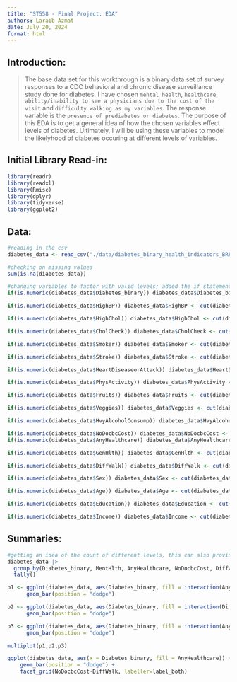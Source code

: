 ```yaml
---
title: "ST558 - Final Project: EDA"
authors: Laraib Azmat
date: July 20, 2024
format: html
---
```


## Introduction: 
  > The base data set for this workthrough is a binary data set of survey responses to a CDC behavioral and chronic disease surveillance study done for diabetes. I have chosen `mental health`, `healthcare`, `ability/inability to see a physicians due to the cost of the visit` and `difficulty walking as my variables`. The response variable is the `presence of prediabetes or diabetes`. The purpose of this EDA is to get a general idea of how the chosen variables effect levels of diabetes. Ultimately, I will be using these variables to model the likelyhood of diabetes occuring at different levels of variables. 

## Initial Library Read-in:
```r
library(readr)
library(readxl)
library(Rmisc)
library(dplyr)
library(tidyverse)
library(ggplot2)
```

## Data:
```r
#reading in the csv 
diabetes_data <- read_csv("./data/diabetes_binary_health_indicators_BRFSS2015.csv")
```

```r
#checking on missing values
sum(is.na(diabetes_data))
```

```r
#changing variables to factor with valid levels; added the if statements to prevent the code from not running when the columns were already changed
if(is.numeric(diabetes_data$Diabetes_binary)) diabetes_data$Diabetes_binary <- cut(diabetes_data$Diabetes_binary, 2, labels = c("No", "Pre/Yes"))

if(is.numeric(diabetes_data$HighBP)) diabetes_data$HighBP <- cut(diabetes_data$HighBP, 2, labels = c("No", "Yes"))

if(is.numeric(diabetes_data$HighChol)) diabetes_data$HighChol <- cut(diabetes_data$HighChol, 2, labels = c("No", "Yes"))

if(is.numeric(diabetes_data$CholCheck)) diabetes_data$CholCheck <- cut(diabetes_data$CholCheck, 2, labels = c("No", "Yes"))

if(is.numeric(diabetes_data$Smoker)) diabetes_data$Smoker <- cut(diabetes_data$Smoker, 2, labels = c("No", "Yes"))

if(is.numeric(diabetes_data$Stroke)) diabetes_data$Stroke <- cut(diabetes_data$Stroke, 2, labels = c("No", "Yes"))

if(is.numeric(diabetes_data$HeartDiseaseorAttack)) diabetes_data$HeartDiseaseorAttack <- cut(diabetes_data$HeartDiseaseorAttack, 2, labels = c("No", "Yes"))

if(is.numeric(diabetes_data$PhysActivity)) diabetes_data$PhysActivity <- cut(diabetes_data$PhysActivity, 2, labels = c("No", "Yes"))

if(is.numeric(diabetes_data$Fruits)) diabetes_data$Fruits <- cut(diabetes_data$Fruits, 2, labels = c("No", "Yes"))

if(is.numeric(diabetes_data$Veggies)) diabetes_data$Veggies <- cut(diabetes_data$Veggies, 2, labels = c("No", "Yes"))

if(is.numeric(diabetes_data$HvyAlcoholConsump)) diabetes_data$HvyAlcoholConsump <- cut(diabetes_data$HvyAlcoholConsump, 2, labels = c("No", "Yes"))

if(is.numeric(diabetes_data$NoDocbcCost)) diabetes_data$NoDocbcCost <- cut(diabetes_data$NoDocbcCost, 2, labels = c("No", "Yes"))                                    
if(is.numeric(diabetes_data$AnyHealthcare)) diabetes_data$AnyHealthcare <- cut(diabetes_data$AnyHealthcare, 2, labels = c("No", "Yes"))    

if(is.numeric(diabetes_data$GenHlth)) diabetes_data$GenHlth <- cut(diabetes_data$GenHlth, 5, labels = c("Excellent", "Very good", "Good", "Fair", "Poor"))

if(is.numeric(diabetes_data$DiffWalk)) diabetes_data$DiffWalk <- cut(diabetes_data$DiffWalk, 2, labels = c("No", "Yes"))

if(is.numeric(diabetes_data$Sex)) diabetes_data$Sex <- cut(diabetes_data$Sex, 2, labels = c("Male", "Female"))

if(is.numeric(diabetes_data$Age)) diabetes_data$Age <- cut(diabetes_data$Age, 13, labels = c("18 to 24", "25 to 29", "30 to 34", "35 to 39", "40 to 44", "45 to 49", "50 to 54", "55 to 59", "60 to 64", "65 to 69", "70 to 74", "75 to 79", "80 or older"))

if(is.numeric(diabetes_data$Education)) diabetes_data$Education <- cut(diabetes_data$Education, 6, labels = c("None", "Elementary", "Middle School", "High School", "Some/Technnical College", "College Graduate"))

if(is.numeric(diabetes_data$Income)) diabetes_data$Income <- cut(diabetes_data$Income, 8, labels = c("< $10,000", "< $15,000", "< $20,000", "< $25,000", "< $35,000", "< $50,000", "< $75,000", "> $75,000"))
```

## Summaries:
```r
#getting an idea of the count of different levels, this can also provide a general idea of how likely it is for someone to have diabetes under certain conditions; this is further shown through the plots
diabetes_data |>
  group_by(Diabetes_binary, MentHlth, AnyHealthcare, NoDocbcCost, DiffWalk) |>
  tally()
```

```r
p1 <- ggplot(diabetes_data, aes(Diabetes_binary, fill = interaction(AnyHealthcare, NoDocbcCost))) + 
      geom_bar(position = "dodge")

p2 <- ggplot(diabetes_data, aes(Diabetes_binary, fill = interaction(DiffWalk, NoDocbcCost))) + 
      geom_bar(position = "dodge")

p3 <- ggplot(diabetes_data, aes(Diabetes_binary, fill = interaction(AnyHealthcare, DiffWalk))) + 
      geom_bar(position = "dodge")

multiplot(p1,p2,p3)
```

```r
ggplot(diabetes_data, aes(x = Diabetes_binary, fill = AnyHealthcare)) +
    geom_bar(position = "dodge") +
    facet_grid(NoDocbcCost~DiffWalk, labeller=label_both) 
```


